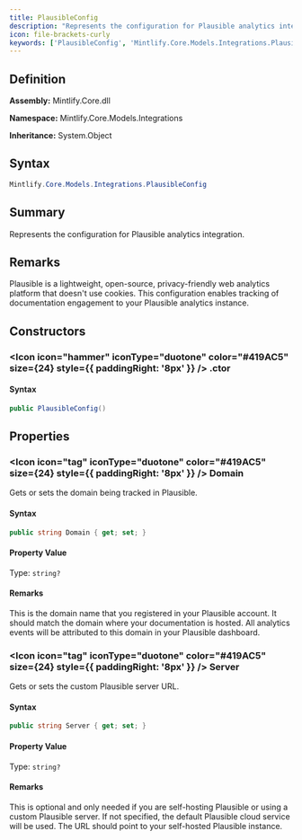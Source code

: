```yaml
---
title: PlausibleConfig
description: "Represents the configuration for Plausible analytics integration."
icon: file-brackets-curly
keywords: ['PlausibleConfig', 'Mintlify.Core.Models.Integrations.PlausibleConfig', 'Mintlify.Core.Models.Integrations', 'class', 'System.Object']
---
```


## Definition

**Assembly:** Mintlify.Core.dll

**Namespace:** Mintlify.Core.Models.Integrations

**Inheritance:** System.Object

## Syntax

```csharp
Mintlify.Core.Models.Integrations.PlausibleConfig
```

## Summary

Represents the configuration for Plausible analytics integration.

## Remarks

Plausible is a lightweight, open-source, privacy-friendly web analytics platform
            that doesn't use cookies. This configuration enables tracking of documentation
            engagement to your Plausible analytics instance.

## Constructors

### <Icon icon="hammer" iconType="duotone" color="#419AC5" size={24} style={{ paddingRight: '8px' }} />  .ctor

#### Syntax

```csharp
public PlausibleConfig()
```

## Properties

### <Icon icon="tag" iconType="duotone" color="#419AC5" size={24} style={{ paddingRight: '8px' }} />  Domain

Gets or sets the domain being tracked in Plausible.

#### Syntax

```csharp
public string Domain { get; set; }
```

#### Property Value

Type: `string?`

#### Remarks

This is the domain name that you registered in your Plausible account.
            It should match the domain where your documentation is hosted. All
            analytics events will be attributed to this domain in your Plausible dashboard.

### <Icon icon="tag" iconType="duotone" color="#419AC5" size={24} style={{ paddingRight: '8px' }} />  Server

Gets or sets the custom Plausible server URL.

#### Syntax

```csharp
public string Server { get; set; }
```

#### Property Value

Type: `string?`

#### Remarks

This is optional and only needed if you are self-hosting Plausible or using
            a custom Plausible server. If not specified, the default Plausible cloud
            service will be used. The URL should point to your self-hosted Plausible
            instance.

